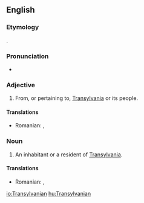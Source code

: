 ==English==

===Etymology===
{{suffix|Transylvania|an}}.

===Pronunciation===
* {{rhymes|eɪniən}}

===Adjective===
{{en-adj|-}}

# From, or pertaining to, [[Transylvania]] or its people.

====Translations====
{{trans-top|related to Transylvania}}
* Romanian: {{t+|ro|transilvănean}}, {{t+|ro|ardelenesc}}
{{trans-mid}}
{{trans-bottom}}

===Noun===
{{en-noun}}

# An inhabitant or a resident of [[Transylvania]].

====Translations====
{{trans-top|inhabitant or resident of Transylvania}}
* Romanian: {{t+|ro|transilvănean}}, {{t+|ro|ardelean}}
{{trans-mid}}
{{trans-bottom}}

[[io:Transylvanian]]
[[hu:Transylvanian]]